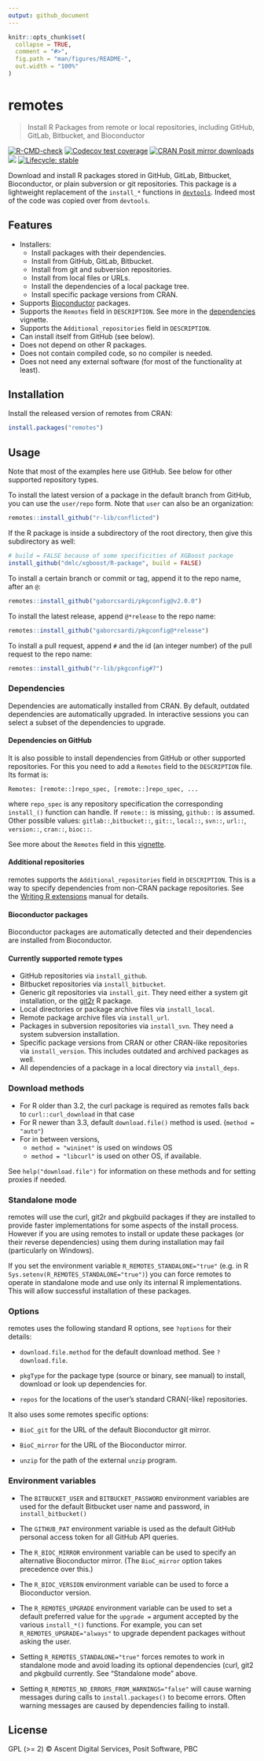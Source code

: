```yaml
---
output: github_document
---
```


<!-- README.md is generated from README.Rmd. Please edit that file -->

```r
knitr::opts_chunk$set(
  collapse = TRUE,
  comment = "#>",
  fig.path = "man/figures/README-",
  out.width = "100%"
)
```

# remotes

> Install R Packages from remote or local repositories,
> including GitHub, GitLab, Bitbucket, and Bioconductor


<!-- badges: start -->
[![R-CMD-check](https://github.com/r-lib/remotes/actions/workflows/R-CMD-check.yaml/badge.svg)](https://github.com/r-lib/remotes/actions/workflows/R-CMD-check.yaml)
[![Codecov test coverage](https://codecov.io/gh/r-lib/remotes/branch/main/graph/badge.svg)](https://app.codecov.io/gh/r-lib/remotes?branch=main)
[![CRAN Posit mirror downloads](https://cranlogs.r-pkg.org/badges/remotes)](https://www.r-pkg.org/pkg/remotes)
[![](https://www.r-pkg.org/badges/version/remotes)](https://www.r-pkg.org/pkg/remotes)
[![Lifecycle: stable](https://img.shields.io/badge/lifecycle-stable-brightgreen.svg)](https://lifecycle.r-lib.org/articles/stages.html)
<!-- badges: end -->

Download and install R packages stored in GitHub, GitLab, Bitbucket,
Bioconductor, or plain subversion or git repositories. This package
is a lightweight replacement of the `install_*` functions in
[`devtools`](https://github.com/r-lib/devtools).
Indeed most of the code was copied over from `devtools`.

## Features

* Installers:
  * Install packages with their dependencies.
  * Install from GitHub, GitLab, Bitbucket.
  * Install from git and subversion repositories.
  * Install from local files or URLs.
  * Install the dependencies of a local package tree.
  * Install specific package versions from CRAN.
* Supports [Bioconductor](https://bioconductor.org/) packages.
* Supports the `Remotes` field in `DESCRIPTION`. See more in the
  [dependencies](https://remotes.r-lib.org/articles/dependencies.html) vignette.
* Supports the `Additional_repositories` field in `DESCRIPTION`.
* Can install itself from GitHub (see below).
* Does not depend on other R packages.
* Does not contain compiled code, so no compiler is needed.
* Does not need any external software (for most of the functionality
  at least).

## Installation

Install the released version of remotes from CRAN:

```r
install.packages("remotes")
```

## Usage

Note that most of the examples here use GitHub. See below for other
supported repository types.

To install the latest version of a package in the default branch from
GitHub, you can use the `user/repo` form. Note that `user` can also be
an organization:

```r
remotes::install_github("r-lib/conflicted")
```

If the R package is inside a subdirectory of the root directory,
then give this subdirectory as well:

```r
# build = FALSE because of some specificities of XGBoost package
install_github("dmlc/xgboost/R-package", build = FALSE)
```

To install a certain branch or commit or tag, append it to the
repo name, after an `@`:

```r
remotes::install_github("gaborcsardi/pkgconfig@v2.0.0")
```

To install the latest release, append `@*release` to the repo
name:

```r
remotes::install_github("gaborcsardi/pkgconfig@*release")
```

To install a pull request, append `#` and the id (an integer number)
of the pull request to the repo name:

```r
remotes::install_github("r-lib/pkgconfig#7")
```

### Dependencies

Dependencies are automatically installed from CRAN. By default,
outdated dependencies are automatically upgraded. In interactive sessions
you can select a subset of the dependencies to upgrade.

#### Dependencies on GitHub

It is also possible to install dependencies from GitHub or other
supported repositories. For this you need to add a `Remotes` field to the
`DESCRIPTION` file. Its format is:
```
Remotes: [remote::]repo_spec, [remote::]repo_spec, ...
```
where `repo_spec` is any repository specification the corresponding
`install_()` function can handle. If `remote::` is missing, `github::` is
assumed. Other possible values: `gitlab::`,`bitbucket::`, `git::`, `local::`,
`svn::`, `url::`, `version::`, `cran::`, `bioc::`.

See more about the `Remotes` field in this
[vignette](https://remotes.r-lib.org/articles/dependencies.html).

#### Additional repositories

remotes supports the `Additional_repositories` field in
`DESCRIPTION`. This is a way to specify dependencies from non-CRAN
package repositories. See the [Writing R extensions](https://cran.r-project.org/doc/manuals/r-release/R-exts.html#Package-Dependencies)
manual for details.

#### Bioconductor packages

Bioconductor packages are automatically detected and their
dependencies are installed from Bioconductor.

#### Currently supported remote types

* GitHub repositories via `install_github`.
* Bitbucket repositories via `install_bitbucket`.
* Generic git repositories via `install_git`. They need either a
  system git installation, or the
  [git2r](https://github.com/ropensci/git2r) R package.
* Local directories or package archive files via `install_local`.
* Remote package archive files via `install_url`.
* Packages in subversion repositories via `install_svn`. They need
  a system subversion installation.
* Specific package versions from CRAN or other CRAN-like
  repositories via `install_version`. This includes outdated
  and archived packages as well.
* All dependencies of a package in a local directory via
  `install_deps`.

### Download methods

* For R older than 3.2, the curl package is required as remotes falls back
  to `curl::curl_download` in that case
* For R newer than 3.3, default `download.file()` method is used.
  (`method = "auto"`)
* For in between versions,
    * `method = "wininet"` is used on windows OS
    * `method = "libcurl"` is used on other OS, if available.

See `help("download.file")` for information on these methods and for
setting proxies if needed.

### Standalone mode

remotes will use the curl, git2r and pkgbuild packages if they are
installed to provide faster implementations for some aspects of the install
process. However if you are using remotes to install or update these packages
(or their reverse dependencies) using them during installation may fail
(particularly on Windows).

If you set the environment variable `R_REMOTES_STANDALONE="true"` (e.g.
in R `Sys.setenv(R_REMOTES_STANDALONE="true")`) you can force remotes to
operate in standalone mode and use only its internal R implementations. This
will allow successful installation of these packages.

### Options

remotes uses the following standard R options, see `?options` for their
details:

* `download.file.method` for the default download method. See
  `?download.file`.

* `pkgType` for the package type (source or binary, see manual) to install,
  download or look up dependencies for.

* `repos` for the locations of the user's standard CRAN(-like) repositories.

It also uses some remotes specific options:

* `BioC_git` for the URL of the default Bioconductor git mirror.

* `BioC_mirror` for the URL of the Bioconductor mirror.

* `unzip` for the path of the external `unzip` program.

### Environment variables

* The `BITBUCKET_USER` and `BITBUCKET_PASSWORD` environment variables
  are used for the default Bitbucket  user name and password, in
  `install_bitbucket()`

* The `GITHUB_PAT` environment variable is used as the default GitHub
  personal access token for all GitHub API queries.

* The `R_BIOC_MIRROR` environment variable can be used to specify an
  alternative Bioconductor mirror. (The `BioC_mirror` option takes
  precedence over this.)

* The `R_BIOC_VERSION` environment variable can be used to force a
  Bioconductor version.

* The `R_REMOTES_UPGRADE` environment variable can be used to set a default
  preferred value for the `upgrade =` argument accepted by the various
  `install_*()` functions. For example, you can set `R_REMOTES_UPGRADE="always"`
  to upgrade dependent packages without asking the user.

* Setting `R_REMOTES_STANDALONE="true"` forces remotes to work in standalone
  mode and avoid loading its optional dependencies (curl, git2 and pkgbuild
  currently. See "Standalone mode" above.

* Setting `R_REMOTES_NO_ERRORS_FROM_WARNINGS="false"` will cause warning
  messages during calls to `install.packages()` to become errors. Often warning
  messages are caused by dependencies failing to install.

## License

GPL (>= 2) © Ascent Digital Services, Posit Software, PBC
